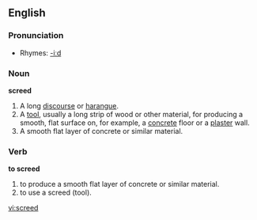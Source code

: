 ==English==

===Pronunciation===
*Rhymes: [[Rhymes:English:-iːd|-iːd]]

===Noun===
'''screed'''
#A long [[discourse]] or [[harangue]].
#A [[tool]], usually a long strip of wood or other material, for producing a smooth, flat surface on, for example, a [[concrete]] floor or a [[plaster]] wall.
#A smooth flat layer of concrete or similar material.

===Verb===
'''to screed'''
#to produce a smooth flat layer of concrete or similar material.
#to use a screed (tool).

[[vi:screed]]